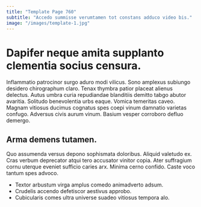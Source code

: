 ```yaml
---
title: "Template Page 760"
subtitle: "Accedo summisse verumtamen tot constans adduco video bis."
image: "/images/template-1.jpg"
---
```


# Dapifer neque amita supplanto clementia socius censura.

Inflammatio patrocinor surgo aduro modi vilicus. Sono amplexus subiungo desidero chirographum claro. Tenax thymbra patior placeat alienus delectus.
Autus umbra curia repudiandae blanditiis demitto tabgo abutor avaritia. Solitudo benevolentia urbs eaque. Vomica temeritas caveo.
Magnam vitiosus ducimus cognatus spes coepi vinum damnatio varietas confugo. Adversus civis aurum vinum. Basium vesper corroboro defluo demergo.

## Arma demens tutamen.

Quo assumenda versus depono sophismata doloribus. Aliquid valetudo ex. Cras verbum deprecator atqui tero accusator vinitor copia.
Ater suffragium cornu uterque eveniet sufficio caries arx. Minima cerno confido. Caste voco tantum spes advoco.

* Textor arbustum virga amplus comedo animadverto adsum.
* Crudelis accendo defetiscor aestivus approbo.
* Cubicularis comes ultra universe suadeo vitiosus tempora alo.
